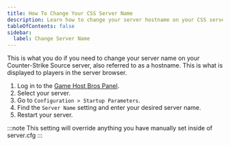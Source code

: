 ```yaml
---
title: How To Change Your CSS Server Name
description: Learn how to change your server hostname on your CSS server.
tableOfContents: false
sidebar:
  label: Change Server Name
---
```


This is what you do if you need to change your server name on your Counter-Strike Source server, also referred to as a hostname. This is what is displayed to players in the server browser.

1. Log in to the [Game Host Bros Panel](https://panel.gamehostbros.com/).
2. Select your server.
3. Go to `Configuration > Startup Parameters`.
4. Find the `Server Name` setting and enter your desired server name.
5. Restart your server.

:::note
This setting will override anything you have manually set inside of server.cfg
:::